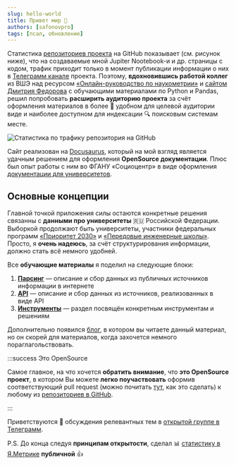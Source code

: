 ```yaml
---
slug: hello-world
title: Привет мир 👋
authors: [safonovpro]
tags: [псал, обновление]
---
```


Статистика [репозиториев проекта](https://github.com/orgs/psalru/repositories) на GitHub показывает (см. рисунок ниже), что на создаваемые мной Jupiter Nootebook-и и др. страницы с кодом, трафик приходит только в момент публикации информации о них в [Телеграмм канале](https://t.me/psalchannel) проекта. Поэтому, **вдохновившись работой коллег** из ВШЭ над ресурсом [«Онлайн-руководство по наукометрии»](https://sciguide.hse.ru/) и [сайтом Дмитрия Федорова](https://dfedorov.spb.ru/) с обучающими материалами по Python и Pandas, решил попробовать **расширить аудиторию проекта** за счёт оформления материалов в более 🤗 удобном для целевой аудитории виде и наиболее доступном для индексации 🔍 поисковым системам месте.

![Статистика по трафику репозитория на GitHub](traffic_in_github.png "Статистика по трафику репозитория на GitHub")

<!--truncate-->

Сайт реализован на [Docusaurus](https://docusaurus.io/), который на мой взгляд является удачным решением для оформления **OpenSource документации**. Плюс был опыт работы с ним во ФГАНУ «Социоцентр» в виде оформления [документации для университетов](https://help.sociocenter.info/).

## Основные концепции

Главной точкой приложения силы остаются конкретные решения связанны с **данными про университеты** 🇷🇺 Российской Федерации. Выборкой продолжают быть университеты, участники федеральных программ [«Приоритет 2030»](https://priority2030.ru/) и [«Передовые инженерные школы»](https://engineers2030.ru/). Просто, я **очень надеюсь**, за счёт структурирования информации, должно стать всё немного удобней.

Все **обучающие материалы** я поделил на следующие блоки:

1. **[Парсинг](/docs/category/парсинг)** — описание и сбор данных из публичных источников информации в интернете
1. **[API](/docs/category/api)** — описание и сбор данных из источников, реализованных в виде API
1. **[Инструменты](/docs/category/инструменты)** — раздел посвящён конкретным инструментам и решениям

Дополнительно появился [блог](/blog), в котором вы читаете данный материал, но он скорей для материалов, когда захочется немного пораглагольствовать.

:::success Это OpenSource 

Самое главное, на что хочется **обратить внимание**, что **это OpenSource проект**, в котором Вы можете **легко поучаствовать** оформив соответствующий pull request (можно почитать [тут](https://www.digitalocean.com/community/tutorials/how-to-create-a-pull-request-on-github), как это сделать) к любому из [репозиториев в GitHub](https://github.com/orgs/psalru/repositories).

:::

Приветствуются 👏 обсуждения релевантных тем в [открытой группе в Телеграмм](https://t.me/psalgroup).

P.S. До конца следуя **принципам открытости**, сделал 📊 [статистику в Я.Метрике](https://metrika.yandex.ru/dashboard?id=91769261) **публичной** 👍
